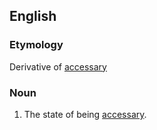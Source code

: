 ==English==

===Etymology===
Derivative of [[accessary]]

===Noun===
{{en-noun|-}}

#The state of being [[accessary]].